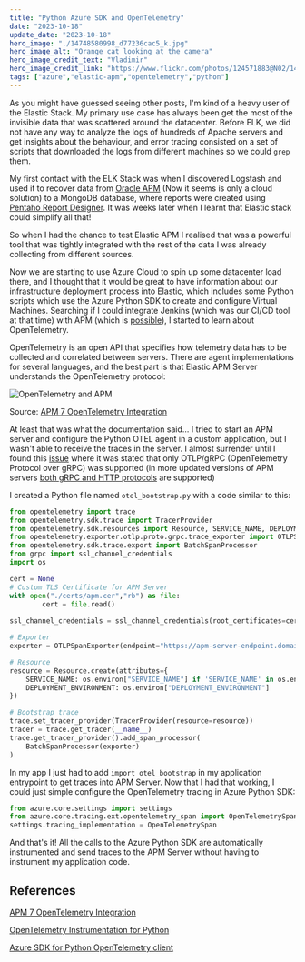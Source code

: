 ```yaml
---
title: "Python Azure SDK and OpenTelemetry"
date: "2023-10-18"
update_date: "2023-10-18"
hero_image: "./14748580998_d77236cac5_k.jpg"
hero_image_alt: "Orange cat looking at the camera"
hero_image_credit_text: "Vladimir"
hero_image_credit_link: "https://www.flickr.com/photos/124571883@N02/14748580998/in/photolist-othkih-vtYevA-9eWDjm-ptbfG4-21PVLJ8-odsv6-eauvUH-9CS3Mm-vj6BEs-Q14Qrx-dyr9q-5Nkyiz-dThEQN-7yjf2P-dytGo-8dprNJ-2aWpC3v-6jdkHL-2592aak-YGguW-2fhmJvS-25en4Sg-noRyrq-23kxRM3-6pn1Ze-5BGscs-6pr9Vd-4qomDy-tigHqM-63vsUA-YYrpgf-mJGoyQ-yY8LNV-D5fhSA-photPa-dyk64-29DchiQ-5NhPu7-DxP2ag-qX85Na-8cZsQh-6f8geY-sBohuR-CpRBc-RZ64E8-TfWWtc-H5cMTb-23tJr4W-D6fZJB-fZa21S"
tags: ["azure","elastic-apm","opentelemetry","python"]
---
```


As you might have guessed seeing other posts, I'm kind of a heavy user of the Elastic Stack. My primary use case has always been get 
the most of the invisible data that was scattered around the datacenter. Before ELK, we did not have any way to analyze the logs of 
hundreds of Apache servers and get insights about the behaviour, and error tracing consisted on a set of scripts that downloaded the 
logs from different machines so we could `grep` them.

My first contact with the ELK Stack was when I discovered Logstash and used it to recover data from 
[Oracle APM](https://www.oracle.com/es/manageability/application-performance-monitoring/) (Now it seems is only a cloud solution) to a MongoDB 
database, where reports were created using [Pentaho Report Designer](https://help.hitachivantara.com/Documentation/Pentaho/8.2/Products/Report_Designer). 
It was weeks later when I learnt that Elastic stack could simplify all that!

So when I had the chance to test Elastic APM I realised that was a powerful tool that was tightly integrated with the rest of the data I was already 
collecting from different sources.

Now we are starting to use Azure Cloud to spin up some datacenter load there, and I thought that it would be great to have information about 
our infrastructure deployment process into Elastic, which includes some Python scripts which use the Azure Python SDK to create and configure
Virtual Machines. Searching if I could integrate Jenkins (which was our CI/CD tool at that time) with APM 
(which is [possible](https://www.elastic.co/guide/en/observability/current/ci-cd-observability.html)), I started to learn about OpenTelemetry.

OpenTelemetry is an open API that specifies how telemetry data has to be collected and correlated between servers. There are agent implementations 
for several languages, and the best part is that Elastic APM Server understands the OpenTelemetry protocol:

![OpenTelemetry and APM](./open-telemetry-protocol-arch.png)

Source: [APM 7 OpenTelemetry Integration](https://www.elastic.co/guide/en/apm/guide/7.17/open-telemetry.html)

At least that was what the documentation said... I tried to start an APM server and configure the Python OTEL agent in a custom application, but I wasn't
able to receive the traces in the server. I almost surrender until I found this [issue](https://github.com/elastic/apm-server/issues/4503) where
it was stated that only OTLP/gRPC (OpenTelemetry Protocol over gRPC) was supported (in more updated versions of APM servers 
[both gRPC and HTTP protocols](https://www.elastic.co/guide/en/apm/guide/8.10/open-telemetry-direct.html#open-telemetry-proxy-apm) are supported)

I created a Python file named `otel_bootstrap.py` with a code similar to this:
```python
from opentelemetry import trace
from opentelemetry.sdk.trace import TracerProvider
from opentelemetry.sdk.resources import Resource, SERVICE_NAME, DEPLOYMENT_ENVIRONMENT
from opentelemetry.exporter.otlp.proto.grpc.trace_exporter import OTLPSpanExporter
from opentelemetry.sdk.trace.export import BatchSpanProcessor
from grpc import ssl_channel_credentials
import os

cert = None
# Custom TLS Certificate for APM Server
with open("./certs/apm.cer","rb") as file:
        cert = file.read()
        
ssl_channel_credentials = ssl_channel_credentials(root_certificates=cert)

# Exporter
exporter = OTLPSpanExporter(endpoint="https://apm-server-endpoint.domain",credentials=ssl_channel_credentials)

# Resource
resource = Resource.create(attributes={
    SERVICE_NAME: os.environ["SERVICE_NAME"] if 'SERVICE_NAME' in os.environ.keys() else "my-app",
    DEPLOYMENT_ENVIRONMENT: os.environ["DEPLOYMENT_ENVIRONMENT"]
})

# Bootstrap trace
trace.set_tracer_provider(TracerProvider(resource=resource))
tracer = trace.get_tracer(__name__)
trace.get_tracer_provider().add_span_processor(
    BatchSpanProcessor(exporter)
)
```

In my app I just had to add `import otel_bootstrap` in my application entrypoint to get traces into APM Server. Now that I had that working, 
I could just simple configure the OpenTelemetry tracing in Azure Python SDK:

```python
from azure.core.settings import settings
from azure.core.tracing.ext.opentelemetry_span import OpenTelemetrySpan
settings.tracing_implementation = OpenTelemetrySpan
```

And that's it! All the calls to the Azure Python SDK are automatically instrumented and send traces to the APM Server without having 
to instrument my application code.

## References

[APM 7 OpenTelemetry Integration](https://www.elastic.co/guide/en/apm/guide/7.17/open-telemetry.html)

[OpenTelemetry Instrumentation for Python](https://opentelemetry.io/docs/instrumentation/python/)

[Azure SDK for Python OpenTelemetry client](https://learn.microsoft.com/en-us/python/api/overview/azure/core-tracing-opentelemetry-readme?view=azure-python-preview)
